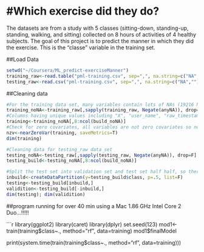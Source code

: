 #Which exercise did they do?
=============================================
The datasets are from a study with 5 classes (sitting-down, standing-up, standing, walking, and sitting) collected on 8 hours of activities of 4 healthy subjects. The goal of this project is to predict the manner in which they did the exercise. This is the "classe" variable in the training set. 

##Load Data

```r
setwd("~/Coursera/ML_predict-exerciseManner")
training_raw<-read.table("pml-training.csv", sep=",", na.string=c("NA",""), header=T)
testing_raw<-read.csv("pml-training.csv", sep=",", na.string=c("NA",""), header=T)
```

##Cleaning data

```r
#For the training data set, many variables contain lots of NAs (19216 NAs out of 19622 observations in the training data set). The number of observations for each class are 5580, 3797 ,3422 ,3216, and 3607 each. so it is unlikely that wether those variables are NAs or not is related to which class of exercise did they do. So all columns contains NAs are exluded from the datasets for the following analysis.
training_noNA<-training_raw[,sapply(training_raw, Negate(anyNA)), drop=F]
#Columns having unique values including "X", "user_name", "raw_timestamp_part_1","raw_timestamp_part_2","cvtd_timestamp"       "new_window" ,"num_window" are not related to which class of exercise did they do, thus are removed from the datasets. 
training<-training_noNA[,8:ncol(build_noNA)]
#Check for zero covariates, all variables are not zero covariates so no change should apply
nzv<-nearZeroVar(training, saveMetrics=T)
dim(training)

#Cleaning data for testing_raw data set
testing_noNA<-testing_raw[,sapply(testing_raw, Negate(anyNA)), drop=F]
testing_build<-testing_noNA[,8:ncol(build_noNA)]

#Split the test set into validation set and test set half half, so there will be 50% training, 25% testing, and 25% validation
inbuild<-createDataPartition(y=testing_build$class, p=.5, list=F)
testing<-testing_build[inbuild,]
validition<-testing_build[-inbuild,]
dim(testing); dim(validition)
```


##program running for over 40 min using a Mac 1.86 GHz Intel Core 2 Duo...!!!!! 

```r
library(ggplot2)
library(caret)
library(dplyr)
set.seed(123)
mod1<-train(training$class~., method="rf", data=training)
mod1$finalModel


print(system.time(train(training$class~., method="rf", data=training)))














